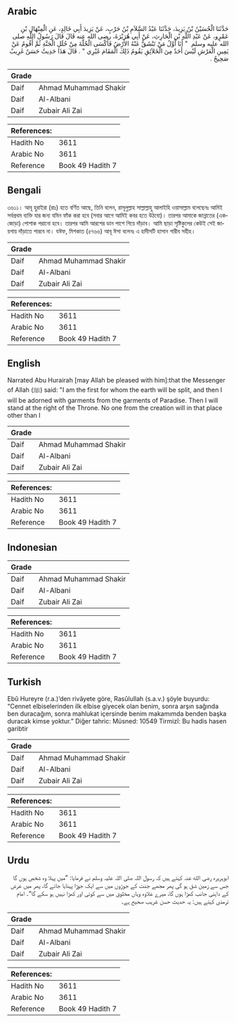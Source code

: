 ## Arabic


<div dir="rtl" lang="ar" style={{fontSize:'larger',backgroundColor:'#f8f9fa',padding:20}}>
حَدَّثَنَا الْحُسَيْنُ بْنُ يَزِيدَ، حَدَّثَنَا عَبْدُ السَّلاَمِ بْنُ حَرْبٍ، عَنْ يَزِيدَ أَبِي خَالِدٍ، عَنِ الْمِنْهَالِ بْنِ عَمْرٍو، عَنْ عَبْدِ اللَّهِ بْنِ الْحَارِثِ، عَنْ أَبِي هُرَيْرَةَ، رضى الله عنه قَالَ قَالَ رَسُولُ اللَّهِ صلى الله عليه وسلم ‏ "‏ أَنَا أَوَّلُ مَنْ تَنْشَقُّ عَنْهُ الأَرْضُ فَأُكْسَى الْحُلَّةَ مِنْ حُلَلِ الْجَنَّةِ ثُمَّ أَقُومُ عَنْ يَمِينِ الْعَرْشِ لَيْسَ أَحَدٌ مِنَ الْخَلاَئِقِ يَقُومُ ذَلِكَ الْمَقَامَ غَيْرِي ‏"‏ ‏.‏ قَالَ هَذَا حَدِيثٌ حَسَنٌ غَرِيبٌ صَحِيحٌ ‏.‏
</div>
<div style={{backgroundColor:'#f8f9fa',padding:20, marginBottom: 10}}><table> <thead> <tr> <th>Grade</th> <th></th> </tr> </thead> <tbody> <tr><td>Daif</td><td>Ahmad Muhammad Shakir</td></tr><tr><td>Daif</td><td>Al-Albani</td></tr><tr><td>Daif</td><td>Zubair Ali Zai</td></tr></tbody></table><table> <thead> <tr> <th>References:</th> <th></th> </tr> </thead> <tbody><tr><td>Hadith No</td><td>3611</td></tr><tr><td>Arabic No</td><td>3611</td></tr><tr><td>Reference</td><td>Book 49 Hadith 7</td></tr></tbody></table></div>

## Bengali


<div dir="ltr" lang="bn" style={{fontSize:'larger',backgroundColor:'#f8f9fa',padding:20}}>
৩৬১১। আবূ হুরাইরা (রাঃ) হতে বর্ণিত আছে, তিনি বলেন, রাসূলুল্লাহ সাল্লাল্লাহু আলাইহি ওয়াসাল্লাম বলেছেনঃ আমিই সর্বপ্রথম ব্যক্তি যার জন্য যমিন ফাঁক করা হবে (সবার আগে আমিই কবর হতে উঠবো)। তারপর আমাকে জান্নাতের (একজোড়া) পোশাক পরানো হবে। তারপর আমি আরশের ডান পাশে গিয়ে দাঁড়াব। আমি ছাড়া সৃষ্টিকুলের কেউই সেই জায়গায় দাঁড়াতে পারবে না। যঈফ, মিশকাত (৫৭৬৬) আবূ ঈসা বলেনঃ এ হাদীসটি হাসান গারীব সহীহ।
</div>
<div style={{backgroundColor:'#f8f9fa',padding:20, marginBottom: 10}}><table> <thead> <tr> <th>Grade</th> <th></th> </tr> </thead> <tbody> <tr><td>Daif</td><td>Ahmad Muhammad Shakir</td></tr><tr><td>Daif</td><td>Al-Albani</td></tr><tr><td>Daif</td><td>Zubair Ali Zai</td></tr></tbody></table><table> <thead> <tr> <th>References:</th> <th></th> </tr> </thead> <tbody><tr><td>Hadith No</td><td>3611</td></tr><tr><td>Arabic No</td><td>3611</td></tr><tr><td>Reference</td><td>Book 49 Hadith 7</td></tr></tbody></table></div>

## English


<div dir="ltr" lang="en" style={{fontSize:'larger',backgroundColor:'#f8f9fa',padding:20}}>
Narrated Abu Hurairah [may Allah be pleased with him]:that the Messenger of Allah (ﷺ) said: "I am the first for whom the earth will be split, and then I will be adorned with garments from the garments of Paradise. Then I will stand at the right of the Throne. No one from the creation will in that place other than I
</div>
<div style={{backgroundColor:'#f8f9fa',padding:20, marginBottom: 10}}><table> <thead> <tr> <th>Grade</th> <th></th> </tr> </thead> <tbody> <tr><td>Daif</td><td>Ahmad Muhammad Shakir</td></tr><tr><td>Daif</td><td>Al-Albani</td></tr><tr><td>Daif</td><td>Zubair Ali Zai</td></tr></tbody></table><table> <thead> <tr> <th>References:</th> <th></th> </tr> </thead> <tbody><tr><td>Hadith No</td><td>3611</td></tr><tr><td>Arabic No</td><td>3611</td></tr><tr><td>Reference</td><td>Book 49 Hadith 7</td></tr></tbody></table></div>

## Indonesian


<div dir="ltr" lang="id" style={{fontSize:'larger',backgroundColor:'#f8f9fa',padding:20}}>

</div>
<div style={{backgroundColor:'#f8f9fa',padding:20, marginBottom: 10}}><table> <thead> <tr> <th>Grade</th> <th></th> </tr> </thead> <tbody> <tr><td>Daif</td><td>Ahmad Muhammad Shakir</td></tr><tr><td>Daif</td><td>Al-Albani</td></tr><tr><td>Daif</td><td>Zubair Ali Zai</td></tr></tbody></table><table> <thead> <tr> <th>References:</th> <th></th> </tr> </thead> <tbody><tr><td>Hadith No</td><td>3611</td></tr><tr><td>Arabic No</td><td>3611</td></tr><tr><td>Reference</td><td>Book 49 Hadith 7</td></tr></tbody></table></div>

## Turkish


<div dir="ltr" lang="tr" style={{fontSize:'larger',backgroundColor:'#f8f9fa',padding:20}}>
Ebû Hureyre (r.a.)’den rivâyete göre, Rasûlullah (s.a.v.) şöyle buyurdu: “Cennet elbiselerinden ilk elbise giyecek olan benim, sonra arşın sağında ben duracağım, sonra mahlukat içersinde benim makamımda benden başka duracak kimse yoktur.” Diğer tahric: Müsned: 10549 Tirmizî: Bu hadis hasen garibtir
</div>
<div style={{backgroundColor:'#f8f9fa',padding:20, marginBottom: 10}}><table> <thead> <tr> <th>Grade</th> <th></th> </tr> </thead> <tbody> <tr><td>Daif</td><td>Ahmad Muhammad Shakir</td></tr><tr><td>Daif</td><td>Al-Albani</td></tr><tr><td>Daif</td><td>Zubair Ali Zai</td></tr></tbody></table><table> <thead> <tr> <th>References:</th> <th></th> </tr> </thead> <tbody><tr><td>Hadith No</td><td>3611</td></tr><tr><td>Arabic No</td><td>3611</td></tr><tr><td>Reference</td><td>Book 49 Hadith 7</td></tr></tbody></table></div>

## Urdu


<div dir="rtl" lang="ur" style={{fontSize:'larger',backgroundColor:'#f8f9fa',padding:20}}>
ابوہریرہ رضی الله عنہ کہتے ہیں کہ رسول اللہ صلی اللہ علیہ وسلم نے فرمایا: ”میں پہلا وہ شخص ہوں گا جس سے زمین شق ہو گی پھر مجھے جنت کے جوڑوں میں سے ایک جوڑا پہنایا جائے گا، پھر میں عرش کے داہنی جانب کھڑا ہوں گا، میرے علاوہ وہاں مخلوق میں سے کوئی اور کھڑا نہیں ہو سکے گا“۔ امام ترمذی کہتے ہیں: یہ حدیث حسن غریب صحیح ہے۔
</div>
<div style={{backgroundColor:'#f8f9fa',padding:20, marginBottom: 10}}><table> <thead> <tr> <th>Grade</th> <th></th> </tr> </thead> <tbody> <tr><td>Daif</td><td>Ahmad Muhammad Shakir</td></tr><tr><td>Daif</td><td>Al-Albani</td></tr><tr><td>Daif</td><td>Zubair Ali Zai</td></tr></tbody></table><table> <thead> <tr> <th>References:</th> <th></th> </tr> </thead> <tbody><tr><td>Hadith No</td><td>3611</td></tr><tr><td>Arabic No</td><td>3611</td></tr><tr><td>Reference</td><td>Book 49 Hadith 7</td></tr></tbody></table></div>
